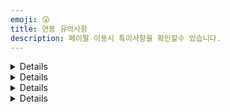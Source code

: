 ```yaml
---
emoji: 😲
title: 연동 유의사항
description: 페이팔 이용시 특이사항을 확인할수 있습니다.
---
```




<Details>
<p slot="summary">빌링키 발급 수단 및 정보를 알 수 없음</p>

페이팔을 통해 다양한 수단으로 빌링키 발급이 가능하지만, 페이팔이 승인 된 빌링키 발급 수단 및 정보를 알려주지 않습니다. 따라서 페이팔 빌링키 발급 건의 결제 수단(pay_method)은 모두 paypal로 일괄 저장되며 [발급 된 빌링키 정보 조회](../../../api/api-2/api-2)시 카드 정보는 모두 null로 내려갑니다.

```javascript
GET /subscribe/customers/{customer_uid}

{
  ...중략
  pg_provider: 'paypal_v2',
  customer_uid: '{customer_uid}'
  card_name: null,
  card_code: null,
  card_number: null,
  card_type: null,
}
```

</Details>

<Details>
<p slot="summary">Manges & Fraudnet 이상 거래 대응 필요</p>

페이팔은 이상 거래를 줄이기 위해 Rist Data Aquisition 정책을 시행하고 있습니다. 일반 결제나 빌링키 발급은 페이팔 버튼을 통해 진행되기 때문에 페이팔이 이상 거래 판단을 위한 구매자 접속 정보를 얻을 수 있지만, 발급 된 빌링키로 재결제 (again API 호출) 할때는 가맹점 서버에서 포트원 API를 통해 페이팔 API가 호출되는 구조이기 때문에 이상 거래 판단을 위한 구매자 접속 정보를 얻을 수 없습니다.

따라서 발급 된 빌링키로 재결제를 할때는 구매자의 브라우저/디바이스 접속 정보를 페이팔에 전달할 수 있도록 **again API가 호출되는 가맹점 클라이언트 페이지에 반드시 페이팔 Fraudnet 스크립트/Manges SDK를 아래와 같이 추가해야** 합니다.

<mark style="color:red;">
  **페이팔 RT를 통한 again API 호출시에는 Manges & Fraudnet 조치가 필수적으로
  요구됩니다.**
</mark>

브라우저/앱에 페이팔 Fraudnet Script/Manges SDK를 추가한 후 again API를 호출할때 진행되는 플로우는 아래와 같습니다.

<Figure src="/gitbook-assets/ko/paypal-rt/manges-fraudnet-flow.png" />

#### 브라우저

```html
<!-- again API가 호출되는 가맹점 클라이언트 -->
<script
  type="application/json"
  fncls="fnparams-dede7cc5-15fd-4c75-a9f4-36c430ee3a99"
>
  {
    "f": "RISK_SESSION_CORRELATION_ID",
    "s": "SOURCE_IDENTIFIER",
    "sandbox": true
  }
</script>
<script type="text/javascript" src="https://c.paypal.com/da/r/fb.js"></script>
<noscript>
  <img
    src="https://c.paypal.com/v1/r/d/b/ns?f=RISK_SESSION_CORRELATION_ID&s=SOURCE_IDENTIFIER&js=0&r=1"
  />
</noscript>
```

| 파라미터 | 의미                                                      | 예시                                          |
| -------- | --------------------------------------------------------- | --------------------------------------------- |
| fncls    | fnparams-dede7cc5-15fd-4c75-a9f4-36c430ee3a99로 항상 고정 | fnparams-dede7cc5-15fd-4c75-a9f4-36c430ee3a99 |
| f        | 주문번호(merchant_uid) 전달                               | mid_1683690731602                             |
| s        | string                                                    | 7WBB3CKT63FRG_checkout-page                   |
| sandbox  | 페이팔 Account ID가 테스트 용인지 운영 용인지 여부        | true                                          |

#### 앱

#### 안드로이드

[**Android Integration of Magnes**](https://developer.paypal.com/limited-release/magnes/integrate/android/) 가이드 문서에 따라 아래와 같이 collectAndSubmit 메소드 호출을 통해 페이팔로 디바이스 정보를 보내야합니다. 이때 두번째 파라미터(paypalClientMetaDataId)로는 주문번호(merchant_uid)를 전달해주시면 됩니다.

```java
MagnesResult magnesResult = MagnesSDK.getInstance()
   .collectAndSubmit(Context context, String paypalClientMetaDataId,
     HashMap<String, String>
     additionalData)
```

#### IOS Switft

[**iOS Swift SDK Integration**](https://developer.paypal.com/limited-release/magnes/integrate/ios-swift/) 가이드 문서에 따라 아래와 같이 collectAndSubmit 메소드 호출을 통해 페이팔로 디바이스 정보를 보내야합니다. 이때 첫번째 파라미터(withPayPalClientMetadataId)로는 주문번호(merchant_uid)를 전달해주시면 됩니다.

```swift
let magnesResult:MagnesResult =
MagnesSDK.shared().collectAndSubmit(withPayPalClientMetadataId:
  "YOUR-PAYPAL-CLIENT-METADATA-ID", withAdditionalData: [String: String])
```

#### IOS Objective-C

[**iOS Objective-C SDK Integration of Magnes**](https://developer.paypal.com/limited-release/magnes/integrate/ios-objective-c/) 가이드 문서에 따라 아래와 같이 collectAndSubmitWithPayPalClientMetadataId 메소드 호출을 통해 페이팔로 디바이스 정보를 보내야합니다. 이때 첫번째 파라미터(YOUR-PAYPAL-CLIENT-METADATA-ID)로는 주문번호(merchant_uid)를 전달해주시면 됩니다.

```objective-c
//PPRMOCMagnesSDK *magnesSDK = [PPRMOCMagnesSDK shared];
PPRMOCMagnesSDKResult *magnesResult =
[magnesSDK
collectAndSubmitWithPayPalClientMetadataId:@"YOUR-PAYPAL-CLIENT-METADATA-ID"
withAdditionalData:@{}];
```

</Details>

<Details>
<p slot="summary">파라미터 유의사항</p>

### `name`

빌링키 발급 창 내 “판매자가 보낸 메모” 하단에 표기할 메시지를 name 파라미터로 전달할 수 있습니다.

<Figure src="/gitbook-assets/ko/paypal-rt/paypal-rt-name.png" />

#### `pg`

필수 입력이며 페이팔의 경우 `paypal_v2` 또는 `paypal_v2.{페이팔 Account ID}`를 입력해야 합니다. <mark style="color:red;">**paypal로 입력시 빌링키 발급이 불가능**</mark>합니다.

#### `pay_method`

`paypal`만 입력 가능하며 다른 값을 입력하면 “페이팔에서 제공하지 않는 빌링키 발급 수단입니다.”라는 에러 메시지와 함께 빌링키 발급 창이 호출되지 않습니다.

또한 pay_method를 `paypal`로 입력 후 카드, 계좌 등 어떤 결제 수단으로 빌링키를 발급 받아도 빌링키 발급 수단은 무조건 `paypal`로 저장됩니다. 이는 페이팔이 실제 발급 된 빌링키 종류를 구분해 알려주지 않고 모두 `paypal`로 일괄 응답해주기 때문입니다.

#### `bypass.paypal_v2.style`

페이팔 RT 버튼을 커스터마이징 하기 위한 파라미터입니다. 자세한 내용은 [페이팔에서 제공하는 문서](https://developer.paypal.com/sdk/js/reference/#link-style)를 참고하세요.

#### `bypass.paypal_v2.shipping_address`

페이팔은 기본적으로 구매자가 페이팔에 가입할때 입력 한 배송 정보를 빌링키 발급 창에 자동으로 입력해줍니다. 만약 이 배송 정보를 override하고 싶다면 shipping_address 파라미터에 override할 주소를 입력하고 shipping_address.recipient_name에 override할 수령인 이름을 입력하면 됩니다.

배송 정보 중 <mark style="color:red;">**`line1`, `city` 그리고 `country_code`는 필수 입력**</mark>입니다. 전달하지
않을 경우 에러가 리턴되며 빌링키 발급 창이 호출되지 않습니다.

```javascript
bypass: {
	paypal_v2: {
		...중략
		shipping_address: { // 상품 수령 주소
			recipient_name: "홍길동", // 수령인 이름
			line1: "세종대로 110", // 도로명 주소
			line2: "서울특별시청", // 아파트 동 호수
			city: "중구", // 시(Los Angeles, New York)
			state: "서울특별시", // 주(CA, NY)
			postal_code: "04524", // 상품 수령지 우편번호
			country_code: "KR", // [필수 입력] 상품 수령지 국가 코드
		}
	} // end-of paypal_v2
} // end-of-bypass
```

<div class="items-center gap-2 md:flex">
  <Figure
    src="/gitbook-assets/ko/paypal-rt/paypal-rt-no-shipping-address.png"
    caption="shipping_address를 전달하지 않은 경우
가입시 설정된 기본 정보(수령인 이름: John Doe / 배송 주소: 1 Main St, San Jose, CA 95131, UnitedStates)로 설정됩니다."
  />
  <Figure
    src="/gitbook-assets/ko/paypal-rt/paypal-rt-shipping-address.png"
    caption="shipping_address에 수령인 이름과 배송 정보를 전달한 경우
수령인 이름과 배송 정보가 override 됩니다."
  />
</div>

</Details>

<Details>
<p slot="summary">사용 불가능한 파라미터</p>

#### `amount/tax_free`

결제/면세 금액 파라미터는 결제 시에만 제공되기 때문에 빌링키 발급 시에는 무조건 0으로 저장됩니다.

#### `country`

빌링키 발급 국가를 의미하는 country 파라미터로 페이팔 sandbox 모드에서만 유의미하며 **운영 모드에서는 구매자가 접속한 환경에 따라 자동 적용되기 때문에 전달한 파라미터가 무시**됩니다.

#### `currency`

결제 통화를 의미하는 currency 파라미터로 빌링키 발급시에는 결제가 되지 않기 때문에 해당 파라미터는 무시됩니다.

#### `buyer_addr`

페이팔 빌링키 발급 창 내에는 상품 배송지(shipping address)가 표기되는데, 이 상품 배송지는 페이팔 회원가입시 기입한 정보가 자동으로 입력됩니다.

단, 이때의 주소는 총 5개의 영역으로 나누어진 상세 주소로 기존에 포트원이 제공하던 buyer_addr 파라미터로는 커버가 불가능하므로 페이팔 전용 파라미터(bypass.paypal_v2.shipping_address)를 사용하셔야 합니다. 자세한 내용은 [관련 문서](https://www.notion.so/chaifinance/shipping_address-ed8273522f5d4c58a77828402d20c207)를 참고해주세요.

#### `popup`

페이팔의 경우 빌링키 발급 창이 무조건 팝업으로 렌더링되기 때문에 해당 파라미터는 무시 됩니다.

#### `m_redirect_url`

페이팔의 경우 PC와 모바일 모두 팝업으로 빌링키 발급 창이 렌더링되기 때문에 빌링키 발급 프로세스 종료시 모두 콜백 함수가 호촐됩니다. 따라서 m_redirect_url 파라미터는 무시됩니다.

#### `app_scheme`

페이팔의 경우 외부 앱으로 이동하는 경우가 없기 때문에 해당 파라미터는 무시됩니다.

#### `escrow`

페이팔의 경우 에스크로 결제를 지원하지 않기 때문에 해당 파라미터는 무시됩니다.

#### `language`

빌링키 발급 창 언어 설정을 의미하는 language 파라미터는 구매자가 접속한 환경에 따라 자동 적용되기 때문에 전달한 파라미터가 무시됩니다.

#### `bypass.isCulturalExpense`

페이팔의 경우 문화비 결제가 불가능하기 때문에 해당 파라미터는 무시됩니다.

#### `bypass.cashReceiptType`

페이팔의 경우 현금영수증 발급이 불가능하기 때문에 해당 파라미터는 무시됩니다.

#### `bypass.customerIdentifier`

페이팔의 경우 현금영수증 발급이 불가능하기 때문에 해당 파라미터는 무시됩니다.

#### `bypass.useInternationalFreeFromMall`

페이팔의 경우 상점 부담 무이자 할부가 불가능하기 때문에 해당 파라미터는 무시됩니다.

#### `card`

페이팔의 경우 카드사 다이렉트 호출, 상점 부담 무이자 할부, 렌더링 될 카드 종류 제어 등이 불가능하기 때문에 해당 파라미터는 무시됩니다.

#### `display`

카드 할부 개월수를 의미하는 display: \{ card_quota } 파라미터는 결제 시에만 적용되므로 빌링키 발급 시에는 무시됩니다.

#### `vbank_due`

페이팔의 경우 가상계좌 결제를 지원하지 않기 때문에 해당 파라미터는 무시됩니다.

#### `appCard`

페이팔의 경우 앱카드 결제가 불가능하기 때문에 해당 파라미터는 무시됩니다.

#### `useCardPoint`

페이팔의 경우 카드 포인트 결제가 불가능하기 때문에 해당 파라미터는 무시됩니다.

#### `period`

페이팔은 빌링키 발급 창 내 제공 기간 정보 노출을 지원하지 않아 해당 파라미터가 무시됩니다.

#### `storeDetails`

페이팔은 상점 세부 정보를 입력할 필요가 없기 때문에 해당 파라미터가 무시됩니다.

</Details>
